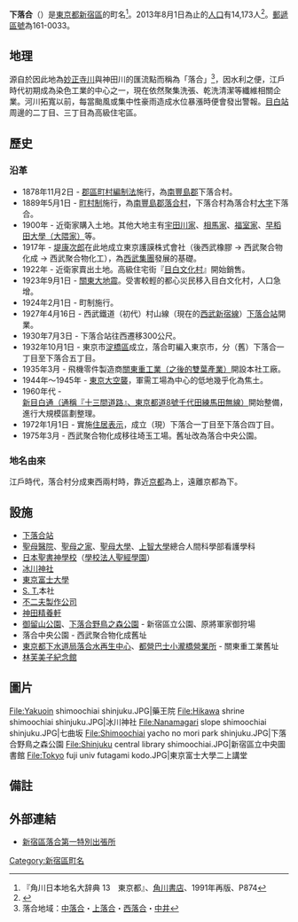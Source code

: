 {{Pathnav|日本|東京都|新宿區|frame=1}}
{{Infobox Settlement
|official_name =  下落合
|native_name =
|settlement_type = [[町|町]]
|image_skyline = Shimoochiai-Sta.JPG
|imagesize = 240px
|image_caption = 下落合站北口
|image_flag =
|image_seal =
| image_map =
| map_caption =
|subdivision_type = [[國家|國家]]
|subdivision_name = [[File:Flag_of_Japan.svg|border]] [[日本|日本]]
|subdivision_type1 = [[都道府縣|都道府縣]]
|subdivision_name1 = [[File:Flag_of_Tokyo_Prefecture.svg|25px]] [[東京都|東京都]]
|subdivision_type2 = [[東京都區部|特別區]]
|subdivision_name2 = [[File:Flag_of_Shinjuku,_Tokyo.svg|25px]] [[新宿區|新宿區]]
|subdivision_type3 =
|subdivision_name3 =
|established_title =
|established_date =
|government_type =
|leader_title =
|leader_name =
|area_magnitude =
|area_total_sq_mi =
|area_total_km2 =
|area_land_sq_mi =
|area_land_km2 =
|area_urban_sq_mi =
|area_urban_km2 =
|area_metro_km2 =
|area_metro_sq_mi =
|population_as_of= 2013年（平成25年）8月1日
|population_footnotes =
|population_total = 14173
|population_urban =
|population_metro =
|population_density_sq_mi =
|population_density_km2 =
| timezone = [[日本標準時間|JST]]
| utc_offset = +9
|timezone_DST =
|utc_offset_DST =
|latd=|latm=|lats=|latNS=
|longd=|longm=|longs=|longEW=
|elevation_footnotes=
|elevation_m =
|elevation_ft =
|postal_code_type = [[郵遞區號|郵遞區號]]
|postal_code = 161-0033　
|area_code =
|website =
|footnotes =
}}
'''下落合'''（{{jpn|j=下落合|hg=しもおちあい|rm=Shimo-ochiai|f=y}}）是[[東京都|東京都]][[新宿區|新宿區]]的町名<ref name="kado">『角川日本地名大辞典 13　東京都』、[[角川書店|角川書店]]、1991年再版、P874</ref>。2013年8月1日為止的[[人口|人口]]有14,173人<ref>{{Cite web |url=http://www.city.shinjuku.lg.jp/content/000130038.xls |title=新宿区　住民基本台帳の町丁別世帯数及び男女別人口（日本人と外国人の合計） |accessdate=2013-08-10 |archive-date=2014-08-19 |archive-url=https://web.archive.org/web/20140819083633/http://www.city.shinjuku.lg.jp/content/000130038.xls |dead-url=no }}</ref>。[[郵遞區號|郵遞區號]]為161-0033。

== 地理 ==
源自於因此地為[[妙正寺川|妙正寺川]]與神田川的匯流點而稱為「落合」<ref>落合地域：[[中落合_(新宿區)|中落合]]・[[上落合_(新宿區)|上落合]]・[[西落合_(新宿區)|西落合]]・[[中井_(新宿區)|中井]]</ref>，因水利之便，江戶時代初期成為染色工業的中心之一，現在依然聚集洗張、乾洗清潔等纖維相關企業。河川拓寬以前，每當颱風或集中性豪雨造成水位暴漲時便會發出警報。[[目白站|目白站]]周邊的二丁目、三丁目為高級住宅區。

== 歷史 ==
=== 沿革 ===
*1878年11月2日 - [[郡區町村編制法|郡區町村編制法]]施行，為[[南豐島郡|南豐島郡]]下落合村。
*1889年5月1日 - [[町村制|町村制]]施行，為[[南豐島郡|南豐島郡]][[落合町_(東京府)|落合村]]，下落合村為落合村[[大字|大字]]下落合。
*1900年 - 近衛家購入土地。其他大地主有[[宇田川家|宇田川家]]、[[相馬家|相馬家]]、[[福室家|福室家]]、[[早稻田大學|早稻田大學（大隈家）]]等。
*1917年 - [[堤康次郎|堤康次郎]]在此地成立東京護謨株式會社（後西武橡膠 → 西武聚合物化成 → 西武聚合物化工），為[[西武集團|西武集團]]發展的基礎。
*1922年 - 近衛家賣出土地。高級住宅街『[[目白文化村|目白文化村]]』開始銷售。
*1923年9月1日 - [[關東大地震|關東大地震]]。受害較輕的都心災民移入目白文化村，人口急增。
*1924年2月1日 - 町制施行。
*1927年4月16日 - 西武鐵道（初代）村山線（現在的[[西武新宿線|西武新宿線]]）[[下落合站|下落合站]]開業。
*1930年7月3日 - 下落合站往西遷移300公尺。
*1932年10月1日 - 東京市[[淀橋區|淀橋區]]成立，落合町編入東京市，分（舊）下落合一丁目至下落合五丁目。
*1935年3月 - 飛機零件製造商[[雙葉產業|關東重工業（之後的雙葉產業）]]開設本社工廠。
*1944年～1945年 - [[東京大空襲|東京大空襲]]，軍需工場為中心的低地幾乎化為焦土。
*1960年代 - [[東京都道8號千代田練馬田無線|新目白通（通稱『十三間道路』、東京都道8號千代田練馬田無線）]]開始整備，進行大規模區劃整理。
*1972年1月1日 - 實施[[住居表示|住居表示]]，成立（現）下落合一丁目至下落合四丁目。
*1975年3月 - 西武聚合物化成移往埼玉工場。舊址改為落合中央公園。
=== 地名由來 ===
江戶時代，落合村分成東西兩村時，靠近[[京都|京都]]為上，遠離京都為下。

== 設施 ==
*[[下落合站|下落合站]]
*[[聖母醫院_(香港)|聖母醫院]]、[[聖母之家|聖母之家]]、[[聖母大學_(日本)|聖母大學]]、[[上智大學|上智大學]]總合人間科學部看護學科
*[[日本聖書神學校|日本聖書神學校]]（[[學校法人|學校法人]][[聖經學園|聖經學園]]）
*[[冰川神社|冰川神社]]
*[[東京富士大學|東京富士大學]]
*[[S._T.|S. T.]]本社
*[[赤塚不二夫|不二夫製作公司]]
*[[神田精養軒|神田精養軒]]
*[[少女山公園|御留山公園]]、[[下落合野鳥之森公園|下落合野鳥之森公園]] - 新宿區立公園、原將軍家御狩場
* 落合中央公園 - 西武聚合物化成舊址
*[[東京都下水道局|東京都下水道局]][[落合水再生中心|落合水再生中心]]、[[都營巴士小瀧橋營業所|都營巴士小瀧橋營業所]] - 關東重工業舊址
*[[林芙美子紀念館|林芙美子紀念館]]

== 圖片 ==
<gallery>
File:Yakuoin shimoochiai shinjuku.JPG|藥王院
File:Hikawa shrine shimoochiai shinjuku.JPG|冰川神社
File:Nanamagari slope shimoochiai shinjuku.JPG|七曲坂
File:Shimoochiai yacho no mori park shinjuku.JPG|下落合野鳥之森公園
File:Shinjuku central library shimoochiai.JPG|新宿區立中央圖書館
File:Tokyo fuji univ futagami kodo.JPG|東京富士大學二上講堂
</gallery>

== 備註 ==
{{reflist}}

== 外部連結 ==
*[https://web.archive.org/web/20090508055821/http://www.city.shinjuku.tokyo.jp/division/261900ochiichi/index.htm 新宿區落合第一特別出張所]

{{新宿區的町名}}

{{DEFAULTSORT:Shimo-Ochiai}}
[[Category:新宿區町名|Category:新宿區町名]]